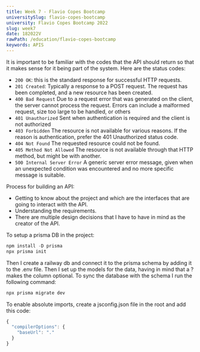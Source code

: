 ```yaml
---
title: Week 7 - Flavio Copes Bootcamp
universitySlug: flavio-copes-bootcamp
university: Flavio Copes Bootcamp 2022
slug: week7
date: 182022V
rawPath: /education/flavio-copes-bootcamp
keywords: APIS
---
```


It is important to be familiar with the codes that the API should return so that it makes sense for it being part of the system. Here are the status codes:

- `200 OK`: this is the standard response for successful HTTP requests.
- `201 Created`: Typically a response to a POST request. The request has been completed, and a new resource has been created.
- `400 Bad Request` Due to a request error that was generated on the client, the server cannot process the request. Errors can include a malformed request, size too large to be handled, or others
- `401 Unauthorized` Sent when authentication is required and the client is not authorized
- `403 Forbidden` The resource is not available for various reasons. If the reason is authentication, prefer the 401 Unauthorized status code.
- `404 Not Found` The requested resource could not be found.
- `405 Method Not Allowed` The resource is not available through that HTTP method, but might be with another.
- `500 Internal Server Error` A generic server error message, given when an unexpected condition was encountered and no more specific message is suitable.

Process for building an API:

- Getting to know about the project and which are the interfaces that are going to interact with the API.
- Understanding the requirements. 
- There are multiple design decisions that I have to have in mind as the creator of the API. 

To setup a prisma DB in the project:

```js
npm install -D prisma
npx prisma init
```

Then I create a railway db and connect it to the prisma schema by adding it to the .env file. Then I set up the models for the data, having in mind that a ? makes the column optional. To sync the database with the schema I run the following command:

```js
npx prisma migrate dev
```

To enable absolute imports, create a jsconfig.json file in the root and add this code:

```js
{
  "compilerOptions": {
    "baseUrl": "."
  }
}
```
